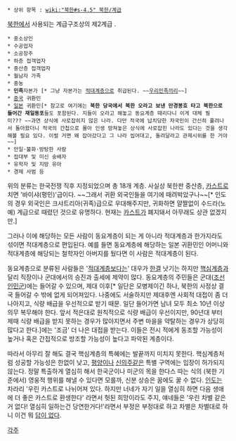  * 상위 항목 : [[wiki:"북한#s-4.5" 북한/계급]]
[[북한]]에서 사용되는 계급구조상의 제2계급 .

 * 중소상인
 * 수공업자
 * 소공장주
 * 하층 접객업자
 * 중산층 접객업자
 * 월남자 가족
 * 중농
 * '''민족 '''자본가 [* 그냥 자본가는 [[적대계층]]으로 취급된다. ~~[[우리민족끼리]]~~]
 * [[중국]] 귀환민
 * [[일본]] 귀환민[* 참고로 여기에는 '''북한 당국에서 북한 오라고 보낸 만경봉호 타고 북한으로 들어간 재일동포'''들도 포함된다. 지들이 오라고 해놓고 동요계층 때리다니 이게 대체 뭥미??? ~~과연 상식에 사로잡히지 않은 나라. 다만 적국에 납치당한 자국민이 간신히 풀려나서 돌아왔더니 적국의 간첩으로 몰아 인생 망쳐놓은 상식에 사로잡힌 나라도 있다는 것을 생각해볼 필요 있다. 이럴 거면 왜 잡아갔다고 그 나라 씹어대고, 돌려달라고 관제시위를 한 거야~~]
 * 안일·불화·방탕한 사람
 * 접대부 및 미신 숭배자
 * 유학자 및 지방 유아
 * 경제 사범 등 

위의 분류는 한국전쟁 직후 지정되었으며 총 18개 계층. 사실상 북한판 중산층, [[카스트]]로 치면 '바이샤(평민)'급이다. ~~그래서 귀환 외국인들을 여기에 때려박았구나~~[* 인도의 경우 외국인은 크샤트리아(귀족)급으로 우대해주지만, 귀화하면 얄짤없이 수드라(노예) 계급으로 때렸던 것으로 유명하다. 현재는 [[카스트]]가 폐지돼서 아무래도 상관 없겠지만.]

그러나 이에 해당하는 모든 사람이 동요계층이 되는 게 아니라 적대계층과 한가지라도 섞이면 적대계층으로 편입된다. 예를 들면 동요계층에 해당하는 일본 귀환민인 어머니와 적대계층에 해당되는 철학자인 아버지를 뒀다면 이 사람은 적대계층이 된다.

동요계층으로 분류된 사람들은 '[[적대계층]]보다는' 대우가 [[한결]] 낫기는 하지만 [[핵심계층]]과 달리 직장이나 군대에서의 승진과 출세에 제약이 많다. 동요계층의 주민들은 군대([[조선인민군]])에는 들어갈 수 있으며, 제대 이후[* 일단은 모병제이긴 하나, 북한의 사정상 결국 들어갈 수 밖에 없게 되어져있다. 나중에도 서술하지만 제대후엔 사회적 대접이 좀 더 나아지고, 식량 배급을 우선적으로 받기 때문. 일단 들어가면 남녀 모두 최소 10년 이상 의무 복무해야 한다. 앞서 적은대로 원칙적으로 식량 배급이 우선이지만, 90년대 부터 제때 식량 배급을 받지 못하는 경우가 많아지면서 주변 마을을 약탈하는 경우가 상당히 많다고 한다.]에는 '조금' 더 나은 대접을 받는다. 이들은 전시 적에게 동조할 가능성이 높거나 혹은 간접적으로 방조할 가능성이 높다고 파악된 계층이다.

따라서 아무리 잘 해도 결국 핵심계층의 특혜에는 발끝까지 미치지 못한다. 핵심계층처럼 성공할 가능성은 한없이 낮고, [[평양]]이나 [[신의주]]같은 특별 구역에는 입장이 허가되지 않는다. 정말 특출하게 열심히 해서 한국군이나 미군의 목을 한다스 따는 식의 (북한 기준에서) 영웅적 행위를 해낼 수 있다면 모를까, 신분 상승은 꿈에도 꿀 수 없다. [[인도]]는 차라리 '우린 카스트로 나뉘어져 있다. 하지만 너네가 자기 일을 열심히 하면 다음 생애에 더 좋은 카스트로 환생한다' 라면서 헛된 희망이라도 주지, 얘네들은 '우린 차별 같은거 없다! 열심히 일하는건 당연한거다!'라면서 부정은 부정대로 하고 차별은 차별대로 하니 이건 뭐 [[답이 없다]].

[[각주]]
